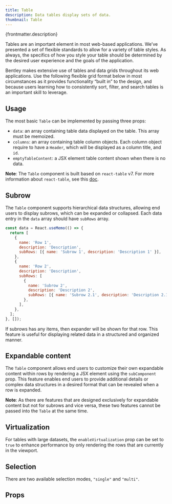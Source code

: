 ```yaml
---
title: Table
description: Data tables display sets of data.
thumbnail: Table
---
```


<p>{frontmatter.description}</p>

Tables are an important element in most web-based applications. We’ve presented a set of flexible standards to allow for a variety of table styles. As always, the specifics of how you style your table should be determined by the desired user experience and the goals of the application.

Bentley makes extensive use of tables and data grids throughout its web applications. Use the following flexible grid format below in most circumstances as it provides functionality “built in” to the design, and because users learning how to consistently sort, filter, and search tables is an important skill to leverage.

## Usage

The most basic `Table` can be implemented by passing three props:

- `data`: an array containing table data displayed on the table. This array must be memoized.
- `columns`: an array containing table column objects. Each column object require to have a `Header`, which will be displayed as a column title, and `id`.
- `emptyTableContent`: a JSX element table content shown when there is no data.

<LiveExample src='Table.main.jsx'>
  <AllExamples.TableMainExample client:load />
</LiveExample>

**Note**: The `Table` component is built based on `react-table` v7. For more information about `react-table`, see this [doc](https://react-table.tanstack.com/docs/api/overview).

## Subrow

The `Table` component supports hierarchical data structures, allowing end users to display subrows, which can be expanded or collapsed. Each data entry in the `data` array should have `subRows` array.

```jsx
const data = React.useMemo(() => {
  return [
    {
      name: 'Row 1',
      description: 'Description',
      subRows: [{ name: 'Subrow 1', description: 'Description 1' }],
    },
    {
      name: 'Row 2',
      description: 'Description',
      subRows: [
        {
          name: 'Subrow 2',
          description: 'Description 2',
          subRows: [{ name: 'Subrow 2.1', description: 'Description 2.1' }],
        },
      ],
    },
  ];
}, []);
```

If subrows has any items, then expander will be shown for that row. This feature is useful for displaying related data in a structured and organized manner.

<LiveExample src='Table.subRows.jsx'>
  <AllExamples.TableSubRowsExample client:load />
</LiveExample>

## Expandable content

The `Table` component allows end users to customize their own expandable content within rows by rendering a JSX element using the `subComponent` prop. This feature enables end users to provide additional details or complex data structures in a desired format that can be revealed when a row is expanded.

<LiveExample src='Table.expandableContent.jsx'>
  <AllExamples.TableExpandableContentExample client:load />
</LiveExample>

**Note**: As there are features that are designed exclusively for expandable content but not for subrows and vice versa, these two features cannot be passed into the `Table` at the same time.

## Virtualization

For tables with large datasets, the `enableVirtualization` prop can be set to `true` to enhance performance by only rendering the rows that are currently in the viewport.

<LiveExample src='Table.virtualization.jsx'>
  <AllExamples.TableVirtualizationExample client:load />
</LiveExample>

## Selection

There are two available selection modes, `"single"` and `"multi"`.

<LiveExample src='Table.selectMulti.jsx'>
  <AllExamples.TableSelectMultiExample client:load />
</LiveExample>

## Props

<PropsTable path='@itwin/itwinui-react/esm/core/Table/Table.d.ts' />

